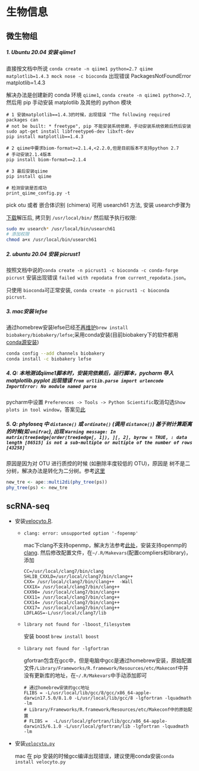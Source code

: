 # 生物信息 {#bioinfo}

## 微生物组 {#microbiome}

##### 1. Ubuntu 20.04 安装 qiime1 {-}

直接按文档中所说 `conda create -n qiime1 python=2.7 qiime matplotlib=1.4.3 mock
nose -c bioconda` 出现错误 PackagesNotFoundError matplotlib=1.4.3
   
解决办法是创建新的 conda 环境 `qiime1`, `conda create -n qiime1 python=2.7`, 然后用 pip 手动安装 matplotlib 及其他的 python 模块

```
# 1 安装matplotlib==1.4.3的时候，出现错误 "The following required packages can
# not be built: * freetype", pip 不能安装系统依赖，手动安装系统依赖后然后安装
sudo apt-get install libfreetype6-dev libxft-dev
pip install matplotlib==1.4.3

# 2 qiime中要求biom-format>=2.1.4,<2.2.0,但是目前版本不支持python 2.7
# 手动安装2.1.4版本
pip install biom-format==2.1.4

# 3 最后安装qiime
pip install qiime

# 检测安装是否成功
print_qiime_config.py -t
```

pick otu 或者 嵌合体识别 (chimera) 可用 usearch61 方法, 安装 usearch步骤为

[下载](https://drive5.com/downloads/usearch6.1.544_i86linux32.gz)解压后, 
拷贝到 `/usr/local/bin/` 然后赋予执行权限:

```sh
sudo mv usearch* /usr/local/bin/usearch61
# 添加权限
chmod a+x /usr/local/bin/usearch61
```

##### 2. ubuntu 20.04 安装 picrust1 {-}

按照文档中说的`conda create -n picrust1 -c bioconda -c conda-forge picrust`
安装出现错误 `failed with repodata from current_repodata.json`。

只使用 `bioconda`可正常安装, `conda create -n picrust1 -c bioconda  picrust`.




##### 3. mac安装 lefse {-}

通过homebrew安装lefse已经[不再维护](https://github.com/biobakery/homebrew-biobakery/issues/37)`brew install biobakery/biobakery/lefse`;采用conda安装(目前biobakery下的软件都用[conda源安装](https://bitbucket.org/biobakery/biobakery/wiki/biobakery_advanced#rst-header-installing-individual-biobakery-tools))
  
```sh
conda config --add channels biobakery
conda install -c biobakery lefse
```

##### 4. Q: 本地测试qiime1脚本时，安装完依赖后，运行脚本，pycharm 导入 matplotlib.pyplot 出现错误 `from urllib.parse import urlencode ImportError: No module named parse` {-}

pycharm中设置 `Preferences -> Tools -> Python Scientific`取消勾选`Show plots in tool window`，答案见[此](https://stackoverflow.com/questions/57267016/pycharm-import-matplotlib-pyplot-show-error)

##### 5. Q: phyloseq 中 `distance()` 或 `ordinate()` (调用 `distance()`) 基于树计算距离的时候(如 `unifrac`), 出现 `Warning message: In matrix(tree$edge[order(tree$edge[, 1]), ][, 2], byrow = TRUE, : data length [86515] is not a sub-multiple or multiple of the number of rows [43258]`

原因是因为对 OTU 进行质控的时候 (如删除丰度较低的 OTU)，原因是
树不是二分树，解决办法是转化为二分树。参考[这里](https://github.com/joey711/phyloseq/issues/936#issuecomment-569000555)

```r
new_tre <- ape::multi2di(phy_tree(ps))
phy_tree(ps) <- new_tre
```
  
## scRNA-seq

- 安装[velocyto.R](https://github.com/velocyto-team/velocyto.R).
  - `clang: error: unsupported option '-fopenmp'`
    
    mac下clang不支持openmp，解决方法参考[此处](https://github.com/BUStools/BUSpaRse)，安装支持openmp的[clang](https://cran.r-project.org/bin/macosx/tools/). 然后修改配置文件，在`~/.R/Makevars`(配置compliers和library)，添加
    ```
    CC=/usr/local/clang7/bin/clang
    SHLIB_CXXLD=/usr/local/clang7/bin/clang++
    CXX= /usr/local/clang7/bin/clang++  -Wall
    CXX1X= /usr/local/clang7/bin/clang++
    CXX98= /usr/local/clang7/bin/clang++
    CXX11= /usr/local/clang7/bin/clang++
    CXX14= /usr/local/clang7/bin/clang++
    CXX17= /usr/local/clang7/bin/clang++
    LDFLAGS=-L/usr/local/clang7/lib
    ```
  - `library not found for -lboost_filesystem`
      
     安装 boost `brew install boost`
  
  - `library not found for -lgfortran`
  
    gfortran包含在gcc中，但是电脑中gcc是通过homebrew安装，原始配置文件`/Library/Frameworks/R.framework/Resources/etc/Makeconf`中并没有更新库的地址，在`~/.R/Makevars`中手动添加即可
    ```
    # 通过homebrew安装的gcc地址
    FLIBS = -L/usr/local/lib/gcc/8/gcc/x86_64-apple-darwin17.5.0/8.1.0 -L/usr/local/lib/gcc/8 -lgfortran -lquadmath -lm
    # Library/Frameworks/R.framework/Resources/etc/Makeconf中的原始配置
    # FLIBS =  -L/usr/local/gfortran/lib/gcc/x86_64-apple-darwin15/6.1.0 -L/usr/local/gfortran/lib -lgfortran -lquadmath -lm
    ```
    
- 安装[`velocyto.py`](https://github.com/velocyto-team/velocyto.py)
  
  mac 在 pip 安装的时候gcc编译出现错误，建议使用conda安装`conda install velocyto.py`